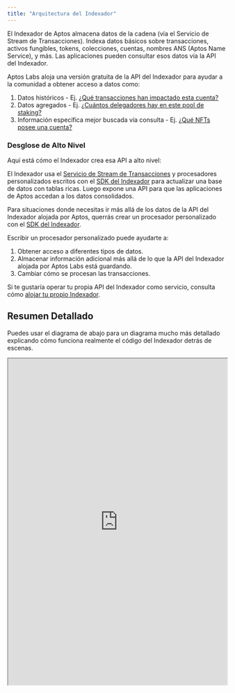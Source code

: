 ```yaml
---
title: "Arquitectura del Indexador"
---
```



El Indexador de Aptos almacena datos de la cadena (vía el Servicio de Stream de Transacciones). Indexa datos básicos sobre transacciones, activos fungibles, tokens, colecciones, cuentas, nombres ANS (Aptos Name Service), y más. Las aplicaciones pueden consultar esos datos vía la API del Indexador.

Aptos Labs aloja una versión gratuita de la API del Indexador para ayudar a la comunidad a obtener acceso a datos como:

1. Datos históricos - Ej. [¿Qué transacciones han impactado esta cuenta?](../../../../../build/indexer/indexer-api/account-transactions)
2. Datos agregados - Ej. [¿Cuántos delegadores hay en este pool de staking?](../../../../../build/indexer/indexer-api/get-delegators)
3. Información específica mejor buscada vía consulta - Ej. [¿Qué NFTs posee una cuenta?](../../../../../build/indexer/indexer-api/get-nfts)

### Desglose de Alto Nivel

Aquí está cómo el Indexador crea esa API a alto nivel:

<center>
  <ThemedImage
    alt="Flujo de Transacción Firmada"
    sources={{
light: '~/images/indexer-architecture-light.svg',
dark: '~/images/indexer-architecture-dark.svg',
}}
  />
</center>

El Indexador usa el [Servicio de Stream de Transacciones](../../../../../build/indexer/txn-stream) y procesadores personalizados escritos con el [SDK del Indexador](../../../../../build/indexer/indexer-sdk) para actualizar una base de datos con tablas ricas. Luego expone una API para que las aplicaciones de Aptos accedan a los datos consolidados.

Para situaciones donde necesitas ir más allá de los datos de la API del Indexador alojada por Aptos, querrás crear un procesador personalizado con el [SDK del Indexador](../../../../../build/indexer/indexer-sdk).

Escribir un procesador personalizado puede ayudarte a:

1. Obtener acceso a diferentes tipos de datos.
2. Almacenar información adicional más allá de lo que la API del Indexador alojada por Aptos Labs está guardando.
3. Cambiar cómo se procesan las transacciones.

Si te gustaría operar tu propia API del Indexador como servicio, consulta cómo [alojar tu propio Indexador](../../../../../build/indexer/indexer-api/self-hosted).

## Resumen Detallado

Puedes usar el diagrama de abajo para un diagrama mucho más detallado explicando cómo funciona realmente el código del Indexador detrás de escenas.

<div style={{textAlign:"center"}}>
  <div style={{marginBottom: 20}}>
    <iframe style={{border: "1px solid rgba(0, 0, 0, 0.1);"}} width="100%" height="750" src="https://www.figma.com/embed?embed_host=share&url=https%3A%2F%2Fwww.figma.com%2Ffile%2FsVhSOGR7ZT4CdeUzlXyduD%2FIndexer-Overview%3Ftype%3Dwhiteboard%26node-id%3D0%253A1%26t%3DUnUKeEaBE7ETMksb-1" allowfullscreen />
  </div>
</div>
